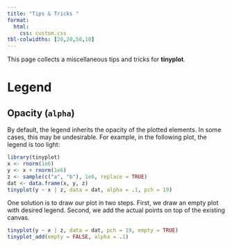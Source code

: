```yaml
---
title: "Tips & Tricks "
format:
  html:
    css: custom.css
tbl-colwidths: [20,20,50,10]
---
```


This page collects a miscellaneous tips and tricks for **tinyplot**.

# Legend

## Opacity (`alpha`)

By default, the legend inherits the opacity of the plotted elements. In some cases, this may be undesirable. For example, in the following plot, the legend is too light:

```r
library(tinyplot)
x <- rnorm(1e6)
y <- x + rnorm(1e6)
z <- sample(c("a", "b"), 1e6, replace = TRUE)
dat <- data.frame(x, y, z)
tinyplot(y ~ x | z, data = dat, alpha = .1, pch = 19)
```

One solution is to draw our plot in two steps. First, we draw an empty plot with desired legend. Second, we add the actual points on top of the existing canvas.

```r
tinyplot(y ~ x | z, data = dat, pch = 19, empty = TRUE)
tinyplot_add(empty = FALSE, alpha = .1)
```
